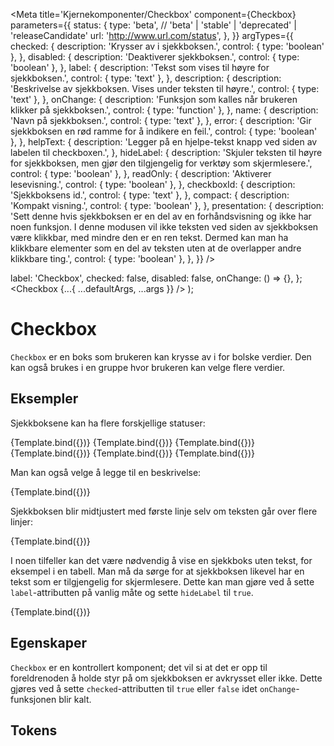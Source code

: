 
<Meta
  title='Kjernekomponenter/Checkbox'
  component={Checkbox}
  parameters={{
    status: {
      type: 'beta', // 'beta' | 'stable' | 'deprecated' | 'releaseCandidate'
      url: 'http://www.url.com/status',
    },
  }}
  argTypes={{
    checked: {
      description: 'Krysser av i sjekkboksen.',
      control: { type: 'boolean' },
    },
    disabled: {
      description: 'Deaktiverer sjekkboksen.',
      control: { type: 'boolean' },
    },
    label: {
      description: 'Tekst som vises til høyre for sjekkboksen.',
      control: { type: 'text' },
    },
    description: {
      description: 'Beskrivelse av sjekkboksen. Vises under teksten til høyre.',
      control: { type: 'text' },
    },
    onChange: {
      description: 'Funksjon som kalles når brukeren klikker på sjekkboksen.',
      control: { type: 'function' },
    },
    name: {
      description: 'Navn på sjekkboksen.',
      control: { type: 'text' },
    },
    error: {
      description: 'Gir sjekkboksen en rød ramme for å indikere en feil.',
      control: { type: 'boolean' },
    },
    helpText: {
      description:
        'Legger på en hjelpe-tekst knapp ved siden av labelen til checkboxen.',
    },
    hideLabel: {
      description:
        'Skjuler teksten til høyre for sjekkboksen, men gjør den tilgjengelig for verktøy som skjermlesere.',
      control: { type: 'boolean' },
    },
    readOnly: {
      description: 'Aktiverer lesevisning.',
      control: { type: 'boolean' },
    },
    checkboxId: {
      description: 'Sjekkboksens id.',
      control: { type: 'text' },
    },
    compact: {
      description: 'Kompakt visning.',
      control: { type: 'boolean' },
    },
    presentation: {
      description:
        'Sett denne hvis sjekkboksen er en del av en forhåndsvisning og ikke har noen funksjon. I denne modusen vil ikke teksten ved siden av sjekkboksen være klikkbar, med mindre den er en ren tekst. Dermed kan man ha klikkbare elementer som en del av teksten uten at de overlapper andre klikkbare ting.',
      control: { type: 'boolean' },
    },
  }}
/>

  label: 'Checkbox',
  checked: false,
  disabled: false,
  onChange: () => {},
};
  <Checkbox {...{ ...defaultArgs, ...args }} />
);

# Checkbox

<Information text='beta' />

`Checkbox` er en boks som brukeren kan krysse av i for bolske verdier. Den kan også brukes i en gruppe hvor brukeren kan velge flere verdier.

## Eksempler

Sjekkboksene kan ha flere forskjellige statuser:

<Canvas>
  <Story
    name='Normal'
    args={{
      label: 'Normal',
    }}
  >
    {Template.bind({})}
  </Story>
  <Story
    name='Avkrysset'
    args={{
      checked: true,
      label: 'Avkrysset',
    }}
  >
    {Template.bind({})}
  </Story>
  <Story
    name='Hjelpetekst'
    args={{
      label: 'Hjelpetekst',
      helpText: 'Hjelp',
    }}
  >
    {Template.bind({})}
  </Story>
  <Story
    name='Feil'
    args={{
      checked: false,
      error: true,
      label: 'Feil',
    }}
  >
    {Template.bind({})}
  </Story>
  <Story
    name='Kompakt'
    args={{
      compact: true,
      label: 'Kompakt',
    }}
  >
    {Template.bind({})}
  </Story>
  <Story
    name='Deaktivert'
    args={{
      disabled: true,
      label: 'Deaktivert',
    }}
  >
    {Template.bind({})}
  </Story>
</Canvas>

Man kan også velge å legge til en beskrivelse:

<Canvas>
  <Story
    name='Med beskrivelse'
    args={{
      label: 'Tekst',
      description: 'Med beskrivelse',
    }}
  >
    {Template.bind({})}
  </Story>
</Canvas>

Sjekkboksen blir midtjustert med første linje selv om teksten går over flere linjer:

<Canvas>
  <Story
    name='Med lang tekst'
    args={{
      label:
        'Lorem ipsum dolor sit amet, consectetur adipiscing elit. In lectus dolor, consectetur nec finibus quis, varius et risus. Nullam sodales enim viverra metus finibus, id pellentesque erat sagittis. Curabitur mattis eleifend nunc, eget fringilla odio viverra et. Nullam pretium vel tortor quis varius. Sed dui justo, placerat eu lorem vestibulum, condimentum fringilla ante. Curabitur egestas, ante a pharetra rhoncus, velit lorem luctus lectus, sit amet finibus est sem a ante. Mauris tristique aliquam libero ut commodo. Mauris vel justo et nulla rutrum commodo eu sit amet est. Lorem ipsum dolor sit amet, consectetur adipiscing elit. In hac habitasse platea dictumst. Sed aliquet egestas augue in placerat. Quisque malesuada elementum dolor, in ultricies est sodales varius.',
    }}
  >
    {Template.bind({})}
  </Story>
</Canvas>

I noen tilfeller kan det være nødvendig å vise en sjekkboks uten tekst, for eksempel i en tabell.
Man må da sørge for at sjekkboksen likevel har en tekst som er tilgjengelig for skjermlesere.
Dette kan man gjøre ved å sette `label`-attributten på vanlig måte og sette `hideLabel` til `true`.

<Canvas>
  <Story
    name='Med skjult tekst'
    args={{
      label: 'Skjult tekst',
      hideLabel: true,
    }}
  >
    {Template.bind({})}
  </Story>
</Canvas>

## Egenskaper

`Checkbox` er en kontrollert komponent; det vil si at det er opp til foreldrenoden å holde styr på om sjekkboksen er avkrysset eller ikke.
Dette gjøres ved å sette `checked`-attributten til `true` eller `false` idet `onChange`-funksjonen blir kalt.

<ArgsTable story='Normal' />

## Tokens

<TokensTable
  jsonKey='component.checkbox'
  componentName='checkbox'
  showPreview={false}
  description
/>
